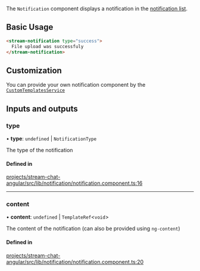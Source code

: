 The `Notification` component displays a notification in the [notification list](./NotificationListComponent.mdx).

## Basic Usage

```html
<stream-notification type="success">
  File upload was successfuly
</stream-notification>
```

## Customization

You can provide your own notification component by the [`CustomTemplatesService`](../services/CustomTemplatesService.mdx)

[//]: # "Start of generated content"
## Inputs and outputs 


### type

• **type**: `undefined` \| `NotificationType`

The type of the notification

#### Defined in

[projects/stream-chat-angular/src/lib/notification/notification.component.ts:16](https://github.com/GetStream/stream-chat-angular/blob/502385cb9d3f2df94a8714de2a742aeb1edfb77e/projects/stream-chat-angular/src/lib/notification/notification.component.ts#L16)

___

### content

• **content**: `undefined` \| `TemplateRef`\<`void`\>

The content of the notification (can also be provided using `ng-content`)

#### Defined in

[projects/stream-chat-angular/src/lib/notification/notification.component.ts:20](https://github.com/GetStream/stream-chat-angular/blob/502385cb9d3f2df94a8714de2a742aeb1edfb77e/projects/stream-chat-angular/src/lib/notification/notification.component.ts#L20)

[//]: # "End of generated content"

